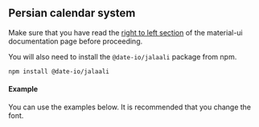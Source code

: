 
<PageMeta title="Jalaali localization - @material-ui/pickers" />

## Persian calendar system

Make sure that you have read the [right to left section](https://material-ui-next.com/guides/right-to-left/) of the
material-ui documentation page before proceeding.

<Ad />

You will also need to install the `@date-io/jalaali` package from npm.

```
npm install @date-io/jalaali
```

#### Example

You can use the examples below. It is recommended that you change the font.

<Example source={PersianExample} />
